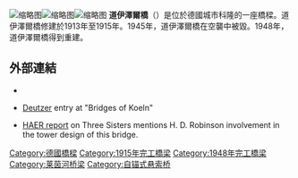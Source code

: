 [[File:Deutzer_Brücke_und_Kölner_Dom-4095.jpg|缩略图]][[File:Cologne_Haengebruecke_1925.jpg|缩略图]][[File:Deutzer_Hängebrücke_Kettenglied-chainlink.jpg|缩略图]]
'''道伊澤爾橋'''（{{lang-de|Deutzer Hängebrücke}}）是位於德國城市科隆的一座橋樑。道伊澤爾橋修建於1913年至1915年。1945年，道伊澤爾橋在空襲中被毀。1948年，道伊澤爾橋得到重建。
== 外部連結 ==
* {{structurae|id=s0000175|title=Deutzer Hängebrücke}}
*{{de icon}} [https://web.archive.org/web/20071025060927/http://www.z-m.com/bruckeng.htm#Deutzer Deutzer] entry at "Bridges of Koeln"
*[https://archive.is/20121213171217/http://memory.loc.gov/cgi-bin/ampage?collId=hhdatapage&fileName=pa/pa3800/pa3845/data/hhdatapage.db&recNum=0 HAER report] on Three Sisters mentions H. D. Robinson involvement in the tower design of this bridge.
{{Crossings navbox
| structure = {{le|莱茵河桥梁列表|List of bridges over the Rhine|桥梁}}
| place = [[莱茵河|莱茵河]]
| bridge = 道伊澤爾橋
| bridge signs = 
| upstream = {{le|塞弗林大桥|Severin Bridge}}
| upstream signs = 
| downstream = [[霍亨索伦桥|霍亨索伦桥]]
| downstream signs = 
}}

[[Category:德國橋樑|Category:德國橋樑]]
[[Category:1915年完工橋梁|Category:1915年完工橋梁]]
[[Category:1948年完工橋梁|Category:1948年完工橋梁]]
[[Category:莱茵河桥梁|Category:莱茵河桥梁]]
[[Category:自锚式悬索桥|Category:自锚式悬索桥]]